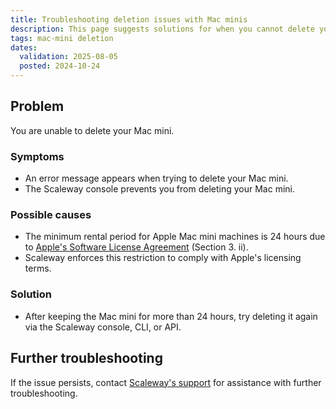 ```yaml
---
title: Troubleshooting deletion issues with Mac minis
description: This page suggests solutions for when you cannot delete your Mac mini
tags: mac-mini deletion
dates:
  validation: 2025-08-05
  posted: 2024-10-24
---
```


## Problem
You are unable to delete your Mac mini.

### Symptoms
- An error message appears when trying to delete your Mac mini.
- The Scaleway console prevents you from deleting your Mac mini.

### Possible causes
- The minimum rental period for Apple Mac mini machines is 24 hours due to [Apple's Software License Agreement](https://www.apple.com/legal/sla/docs/macOSSequoia.pdf) (Section 3. ii).
- Scaleway enforces this restriction to comply with Apple's licensing terms.

### Solution
- After keeping the Mac mini for more than 24 hours, try deleting it again via the Scaleway console, CLI, or API.

## Further troubleshooting
If the issue persists, contact [Scaleway's support](https://console.scaleway.com/support) for assistance with further troubleshooting.

